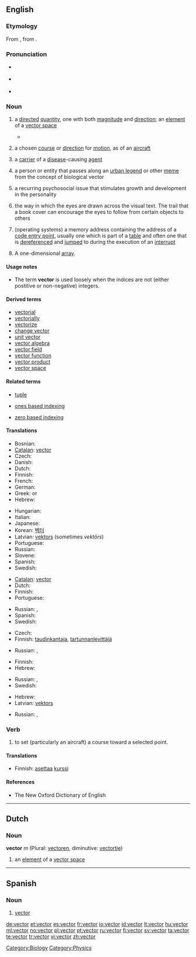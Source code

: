 {{was wotd|2006|June|3}}
==English==
{{wikipedia}}

===Etymology===
From {{etyl|la}} {{term|vector||carrier|lang=la}}, from {{term|vehere||to carry|lang=la}}.

===Pronunciation===
* {{a|UK}} {{IPA|/ˈvɛktə/}}
* {{a|US}} {{IPA|/ˈvɛktɚ/}}
* {{audio|en-us-vector.ogg|Audio (US)}}

===Noun===
{{en-noun}}

# {{mathematics}} a [[directed]] [[quantity]], one with both [[magnitude]] and [[direction]]; an [[element]] of a [[vector space]]
#* {{quote-book|passage=As examples of '''vector''' quantities may be mentioned the distance between any two given points, a velocity, a force, an acceleration, angular velocity, intensity of magnetization flux of heat.|title=[[S:The New Student's Reference Work/Vector|The New Student's Reference Work]]|year=1914}}
# {{context|aviation}} a chosen [[course]] or [[direction]] for [[motion]], as of an [[aircraft]]
# {{epidemiology}} a [[carrier]] of a [[disease]]-causing [[agent]]
# {{sociology}} a person or entity that passes along an [[urban legend]] or other [[meme]] from the concept of biological vector
# {{psychology}} a recurring psychosocial issue that stimulates growth and development in the personality
# the way in which the eyes are drawn across the visual text. The trail that a book cover can encourage the eyes to follow from certain objects to others
# {{computing}} (operating systems) a memory address containing the address of a [[code entry point]], usually one which is part of a [[table]] and often one that is [[dereference|dereferenced]] and [[jump|jumped]] to during the execution of an [[interrupt]]
# {{programming}} A one-dimensional [[array]].

====Usage notes====
* {{programming}} The term '''vector''' is used loosely when the indices are not (either postitive or non-negative) integers.

====Derived terms====
* [[vectorial]]
* [[vectorially]]
* [[vectorize]]
* [[change vector]]
* [[unit vector]]
* [[vector algebra]]
* [[vector field]]
* [[vector function]]
* [[vector product]]
* [[vector space]]

====Related terms====
* [[tuple]]
* {{computing}} [[ones based indexing]]
* {{computing}} [[zero based indexing]]

====Translations====
{{trans-top|directed quantity (1)}}
* Bosnian: {{t-|bs|Vektor|m}}
* [[Catalan]]: [[#Catalan|vector]] {{m}}
* Czech: {{t-|cs|vektor|m}}
* Danish: {{t-|da|vektor|c}}
* Dutch: {{t-|nl|vector|m}}
* Finnish: {{t+|fi|vektori}}
* French: {{t+|fr|vecteur|m}}
* German: {{t+|de|Vektor|m}}
* Greek: {{t+|el|διάνυσμα|n|sc=Grek}} or {{t-|el|άνυσμα|n|sc=Grek}} 
* Hebrew: {{he-translation|וקטור|vektór}} {{m}}
{{trans-mid}}
* Hungarian: {{t+|hu|vektor}}
* Italian: {{t+|it|vettore|m}}
* Japanese: {{t+|ja|ベクトル|sc=Jpan}}
* Korean: [[벡터]]
* Latvian: [[vektors]] (sometimes ''vektōrs'') {{m}}
* Portuguese: {{t+|pt|vector|m}}
* Russian: {{t+|ru|вектор|m|tr=v'éktor|sc=Cyrl}}
* Slovene: {{t+|sl|vektor|m}}
* Spanish: {{t+|es|vector|m}}
* Swedish: {{t+|sv|vektor|c}}
{{trans-bottom}}

{{trans-top|chosen course or direction for motion (2)}}
* [[Catalan]]: [[vector]] {{m}}
* Dutch: {{t+|nl|koers|f}}
* Finnish: {{t+|fi|kurssi}}
* Portuguese: {{t+|pt|vector|m}}
{{trans-mid}}
* Russian: {{t+|ru|курс|m|tr=kurs|sc=Cyrl}}, {{t+|ru|направление|n|tr=napravl'énije|sc=Cyrl}}
* Spanish: {{t+|es|vector|m}}
* Swedish: {{t+|sv|vektor|c}}
{{trans-bottom}}

{{trans-top|carrier of a disease-causing agent (3)}}
* Czech: {{t-|cs|přenašeč|m}}
* Finnish: [[taudinkantaja]], [[tartunnanlevittäjä]]
{{trans-mid}}
* Russian: {{t|ru|переносчик|m|tr=p'er'enósčik|sc=Cyrl}}, {{t|ru|носитель|m|tr=nósít'el'|sc=Cyrl}}
{{trans-bottom}}

{{trans-top|person or entity that passes along an urban legend or other meme (4)}}
{{trans-mid}}
{{trans-bottom}}

{{trans-top|way in which the eyes are drawn across the visual text}}
{{trans-mid}}
{{trans-bottom}}

{{trans-top|memory address containing the address of a code entry point}}
{{trans-mid}}
{{trans-bottom}}

{{trans-top|data structure consisting of a series of contiguous storage locations which are accessed via an integer offset}}
* Finnish: {{t+|fi|vektori}}
* Hebrew: {{he-translation|וקטור|vektór}} {{m}}
{{trans-mid}}
* Russian: {{t+|ru|вектор|m|tr=v'éktor|sc=Cyrl}}, {{t|ru|массив|m|tr=massív|sc=Cyrl}}
* Swedish: {{t+|sv|vektor|c}}
{{trans-bottom}}

{{trans-top|one-dimensional array}}
* Hebrew: {{he-translation|וקטור|vektór}} {{m}}
* Latvian: [[vektors]] {{m}}
{{trans-mid}}
* Russian: {{t+|ru|вектор|m|tr=v'éktor|sc=Cyrl}}, {{t|ru|массив|m|tr=massív|sc=Cyrl}}
{{trans-bottom}}

===Verb===
{{en-verb}}

# to set (particularly an aircraft) a course toward a selected point.

====Translations====
{{trans-top|to set (particularly an aircraft) a course toward a selected point}}
* Finnish: [[asettaa]] [[kurssi]]
{{trans-mid}}
{{trans-bottom}}

====References====
* The New Oxford Dictionary of English

----

==Dutch==

===Noun===
'''vector''' ''m'' (Plural: [[vectoren]], diminutive: [[vectortje]])

# {{mathematics|lang=nl}} an [[element]] of a [[vector space]]

<!--definitions in this area need to be added yet-->

[[Category:Biology]]
[[Category:Physics]]

----

==Spanish==

===Noun===
{{es-noun-m|pl=vectores}}

# [[#English|vector]]

[[de:vector]]
[[et:vector]]
[[es:vector]]
[[fr:vector]]
[[io:vector]]
[[id:vector]]
[[lt:vector]]
[[hu:vector]]
[[ml:vector]]
[[no:vector]]
[[pl:vector]]
[[pt:vector]]
[[ru:vector]]
[[fi:vector]]
[[sv:vector]]
[[ta:vector]]
[[te:vector]]
[[tr:vector]]
[[vi:vector]]
[[zh:vector]]